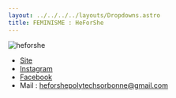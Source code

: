 ```yaml
---
layout: ../../../../layouts/Dropdowns.astro
title: FEMINISME : HeForShe
---
```

![heforshe](/assets/assos/heforshe.png)  
- [Site](https://heforshepolytechsorbonne.odoo.com/)  
- [Instagram](https://www.instagram.com/heforshepolytechsorbonne/?hl=fr)  
- [Facebook](https://www.facebook.com/heforshepolytechsorbonne/)  
- Mail : heforshepolytechsorbonne@gmail.com